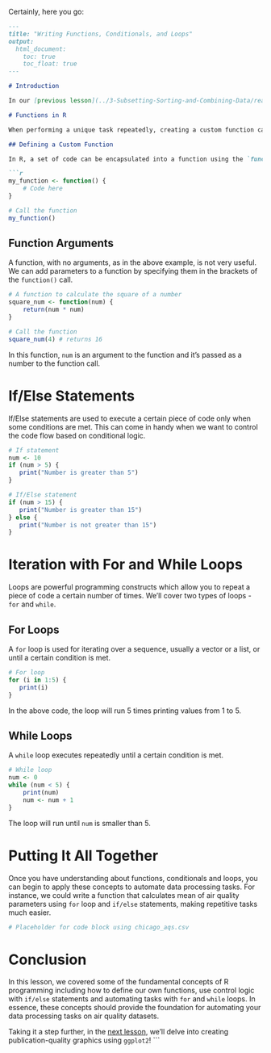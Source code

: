Certainly, here you go:

```markdown
---
title: "Writing Functions, Conditionals, and Loops"
output:
  html_document:
    toc: true
    toc_float: true
---

# Introduction

In our [previous lesson](../3-Subsetting-Sorting-and-Combining-Data/readme.md), we learned about subsetting, sorting and combining datasets in R. We used elementary methods to make this happen. However, to improve the efficiency of our tasks in the long run, we need to leverage the automation power of R by writing reusable functions and implementing control flow using `if/else` statements and loops. In this lesson, we're going to dive into how to implement these methods in R.

# Functions in R

When performing a unique task repeatedly, creating a custom function can save us time by improving efficiency and readability. Functions are the basic building blocks of R programming, and they in-turn help in building more complex pieces of code. Let's start learning about how to write our own functions!

## Defining a Custom Function

In R, a set of code can be encapsulated into a function using the `function()` keyword, where each function is a named sequence of statements.

```r
my_function <- function() {
    # Code here
}

# Call the function
my_function()
```

## Function Arguments

A function, with no arguments, as in the above example, is not very useful. We can add parameters to a function by specifying them in the brackets of the `function()` call.

```r
# A function to calculate the square of a number
square_num <- function(num) {
    return(num * num)
}

# Call the function
square_num(4) # returns 16
```

In this function, `num` is an argument to the function and it's passed as a number to the function call.

# If/Else Statements

If/Else statements are used to execute a certain piece of code only when some conditions are met. This can come in handy when we want to control the code flow based on conditional logic.

```r
# If statement
num <- 10
if (num > 5) {
   print("Number is greater than 5")
}

# If/Else statement
if (num > 15) {
   print("Number is greater than 15")
} else {
   print("Number is not greater than 15")
}
```

# Iteration with For and While Loops

Loops are powerful programming constructs which allow you to repeat a piece of code a certain number of times. We'll cover two types of loops - `for` and `while`.

## For Loops

A `for` loop is used for iterating over a sequence, usually a vector or a list, or until a certain condition is met.

```r
# For loop
for (i in 1:5) {
   print(i)
}
```

In the above code, the loop will run 5 times printing values from 1 to 5.

## While Loops

A `while` loop executes repeatedly until a certain condition is met.

```r
# While loop
num <- 0
while (num < 5) {
    print(num)
    num <- num + 1
}
```

The loop will run until `num` is smaller than 5.

# Putting It All Together

Once you have understanding about functions, conditionals and loops, you can begin to apply these concepts to automate data processing tasks. For instance, we could write a function that calculates mean of air quality parameters using `for` loop and `if/else` statements, making repetitive tasks much easier.

```r
# Placeholder for code block using chicago_aqs.csv
```

# Conclusion

In this lesson, we covered some of the fundamental concepts of R programming including how to define our own functions, use control logic with `if/else` statements and automating tasks with `for` and `while` loops. In essence, these concepts should provide the foundation for automating your data processing tasks on air quality datasets.

Taking it a step further, in the [next lesson](../5-Plotting-with-ggplot2/readme.md), we'll delve into creating publication-quality graphics using `ggplot2`!
```